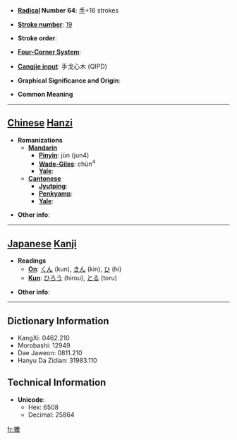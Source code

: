 * '''[[Wiktionary:Chinese radical index| Radical]] Number 64''': [[Wiktionary:Chinese radical index 手|手]]+16 strokes

* '''[[Wiktionary:Chinese total strokes index|Stroke number]]''': [[Wiktionary:Chinese total strokes index 19|19]]

* '''Stroke order''': 

* '''[[Wiktionary:Chinese four corner index|Four-Corner System]]''': 

* '''[[Wiktionary:Chinese Cangjie index|Cangjie input]]''': 手戈心木 (QIPD)

* '''Graphical Significance and Origin''': 

* '''Common Meaning'''

----

== [[Chinese]] [[Hanzi]] ==

* '''Romanizations'''
** '''[[Mandarin]]'''
*** '''[[Pinyin]]''': jùn (jun4)
*** '''[[Wade-Giles]]''': chün<sup>4</sup>
*** '''[[Yale]]''': 
** '''[[Cantonese]]'''
*** '''[[Jyutping]]''':
*** '''[[Penkyamp]]''': 
*** '''[[Yale]]''': 

* '''Other info''': 

----

== [[Japanese]] [[Kanji]] ==

* '''Readings'''
** '''[[On]]''': [[くん]] (kun), [[きん]] (kin), [[ひ]] (hi)
** '''[[Kun]]''': [[ひろう]] (hirou), [[とる]] (toru)

* '''Other info''':  

----

== Dictionary Information ==

* KangXi: 0462.210
* Morobashi: 12949
* Dae Jaweon: 0811.210
* Hanyu Da Zidian: 31983.110

== Technical Information ==

* '''Unicode''':
** Hex: 6508
** Decimal: 25864

[[fr:攈]]